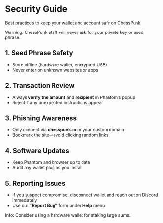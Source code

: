 # Security Guide

Best practices to keep your wallet and account safe on ChessPunk.

<Callout type="warning">
  Warning: ChessPunk staff will never ask for your private key or seed phrase.
</Callout>

## 1. Seed Phrase Safety

- Store offline (hardware wallet, encrypted USB)  
- Never enter on unknown websites or apps  

## 2. Transaction Review

- Always **verify the amount** and **recipient** in Phantom’s popup  
- Reject if any unexpected instructions appear  

## 3. Phishing Awareness

- Only connect via **chesspunk.io** or your custom domain  
- Bookmark the site—avoid clicking random links  

## 4. Software Updates

- Keep Phantom and browser up to date  
- Audit any wallet plugins you install

## 5. Reporting Issues

- If you suspect compromise, disconnect wallet and reach out on Discord immediately  
- Use our **“Report Bug”** form under **Help** menu  

<Callout type="info">
  Info: Consider using a hardware wallet for staking large sums.
</Callout>
